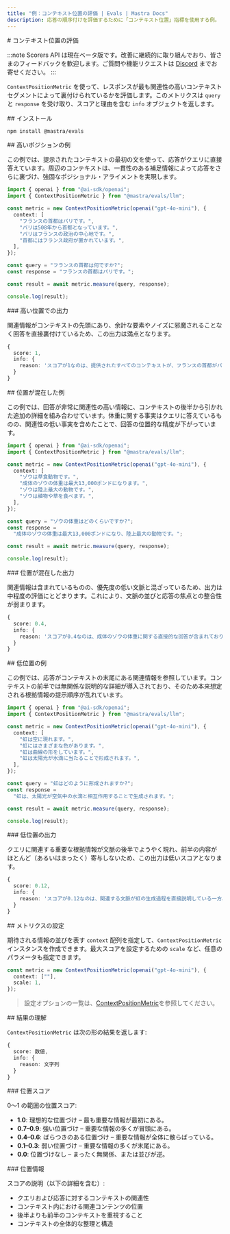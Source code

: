 ```yaml
---
title: "例：コンテキスト位置の評価 | Evals | Mastra Docs"
description: 応答の順序付けを評価するために「コンテキスト位置」指標を使用する例。
---
```


<div id="context-position-evaluation">
  # コンテキスト位置の評価
</div>

:::note
Scorers API は現在ベータ版です。改善に継続的に取り組んでおり、皆さまのフィードバックを歓迎します。ご質問や機能リクエストは [Discord](https://discord.gg/mastra) までお寄せください。
:::

`ContextPositionMetric` を使って、レスポンスが最も関連性の高いコンテキストセグメントによって裏付けられているかを評価します。このメトリクスは `query` と `response` を受け取り、スコアと理由を含む `info` オブジェクトを返します。

<div id="installation">
  ## インストール
</div>

```bash copy
npm install @mastra/evals
```


<div id="high-position-example">
  ## 高いポジションの例
</div>

この例では、提示されたコンテキストの最初の文を使って、応答がクエリに直接答えています。周辺のコンテキストは、一貫性のある補足情報によって応答をさらに裏づけ、強固なポジショナル・アライメントを実現します。

```typescript title="src/example-high-position.ts" showLineNumbers copy
import { openai } from "@ai-sdk/openai";
import { ContextPositionMetric } from "@mastra/evals/llm";

const metric = new ContextPositionMetric(openai("gpt-4o-mini"), {
  context: [
    "フランスの首都はパリです。",
    "パリは508年から首都となっています。",
    "パリはフランスの政治の中心地です。",
    "首都にはフランス政府が置かれています。",
  ],
});

const query = "フランスの首都は何ですか?";
const response = "フランスの首都はパリです。";

const result = await metric.measure(query, response);

console.log(result);
```


<div id="high-position-output">
  ### 高い位置での出力
</div>

関連情報がコンテキストの先頭にあり、余計な要素やノイズに邪魔されることなく回答を直接裏付けているため、この出力は満点となります。

```typescript
{
  score: 1,
  info: {
    reason: 'スコアが1なのは、提供されたすべてのコンテキストが、フランスの首都がパリであることを確認し、出力を直接裏付けているためであり、各記述が歴史的・政治的・機能的な観点から回答を補強しているからです。'
  }
}
```


<div id="mixed-position-example">
  ## 位置が混在した例
</div>

この例では、回答が非常に関連性の高い情報に、コンテキストの後半から引かれた追加の詳細を組み合わせています。体重に関する事実はクエリに答えているものの、関連性の低い事実を含めたことで、回答の位置的な精度が下がっています。

```typescript title="src/example-mixed-position.ts" showLineNumbers copy
import { openai } from "@ai-sdk/openai";
import { ContextPositionMetric } from "@mastra/evals/llm";

const metric = new ContextPositionMetric(openai("gpt-4o-mini"), {
  context: [
    "ゾウは草食動物です。",
    "成体のゾウの体重は最大13,000ポンドになります。",
    "ゾウは陸上最大の動物です。",
    "ゾウは植物や草を食べます。",
  ],
});

const query = "ゾウの体重はどのくらいですか?";
const response =
  "成体のゾウの体重は最大13,000ポンドになり、陸上最大の動物です。";

const result = await metric.measure(query, response);

console.log(result);
```


<div id="mixed-position-output">
  ### 位置が混在した出力
</div>

関連情報は含まれているものの、優先度の低い文脈と混ざっているため、出力は中程度の評価にとどまります。これにより、文脈の並びと応答の焦点との整合性が弱まります。

```typescript
{
  score: 0.4,
  info: {
    reason: 'スコアが0.4なのは、成体のゾウの体重に関する直接的な回答が含まれており、これは非常に関連性が高いからです。一方で、ゾウが草食動物であることや食習性といった、体重の理解に寄与しない無関係な情報も含まれています。関連性の高い内容と低い内容が混在しているため、全体のスコアは低くなっています。'
  }
}
```


<div id="low-position-example">
  ## 低位置の例
</div>

この例では、応答がコンテキストの末尾にある関連情報を参照しています。コンテキストの前半では無関係な説明的な詳細が導入されており、そのため本来想定される根拠情報の提示順序が乱れています。

```typescript title="src/example-low-position.ts" showLineNumbers copy
import { openai } from "@ai-sdk/openai";
import { ContextPositionMetric } from "@mastra/evals/llm";

const metric = new ContextPositionMetric(openai("gpt-4o-mini"), {
  context: [
    "虹は空に現れます。",
    "虹にはさまざまな色があります。",
    "虹は曲線の形をしています。",
    "虹は太陽光が水滴に当たることで形成されます。",
  ],
});

const query = "虹はどのように形成されますか?";
const response =
  "虹は、太陽光が空気中の水滴と相互作用することで生成されます。";

const result = await metric.measure(query, response);

console.log(result);
```


<div id="low-position-output">
  ### 低位置の出力
</div>

クエリに関連する重要な根拠情報が文脈の後半でようやく現れ、前半の内容がほとんど（あるいはまったく）寄与しないため、この出力は低いスコアとなります。

```typescript
{
  score: 0.12,
  info: {
    reason: 'スコアが0.12なのは、関連する文脈が虹の生成過程を直接説明している一方、他の記述は無関係か、生成過程にせいぜい周辺的にしか関係しない情報しか示していないためです。'
  }
}
```


<div id="metric-configuration">
  ## メトリクスの設定
</div>

期待される情報の並びを表す `context` 配列を指定して、`ContextPositionMetric` インスタンスを作成できます。最大スコアを設定するための `scale` など、任意のパラメータも指定できます。

```typescript showLineNumbers copy
const metric = new ContextPositionMetric(openai("gpt-4o-mini"), {
  context: [""],
  scale: 1,
});
```

> 設定オプションの一覧は、[ContextPositionMetric](/reference/evals/context-position)を参照してください。


<div id="understanding-the-results">
  ## 結果の理解
</div>

`ContextPositionMetric` は次の形の結果を返します:

```typescript
{
  score: 数値,
  info: {
    reason: 文字列
  }
}
```


<div id="position-score">
  ### 位置スコア
</div>

0〜1 の範囲の位置スコア:

- **1.0**: 理想的な位置づけ – 最も重要な情報が最初にある。
- **0.7–0.9**: 強い位置づけ – 重要な情報の多くが冒頭にある。
- **0.4–0.6**: ばらつきのある位置づけ – 重要な情報が全体に散らばっている。
- **0.1–0.3**: 弱い位置づけ – 重要な情報の多くが末尾にある。
- **0.0**: 位置づけなし – まったく無関係、または並びが逆。

<div id="position-info">
  ### 位置情報
</div>

スコアの説明（以下の詳細を含む）:

- クエリおよび応答に対するコンテキストの関連性
- コンテキスト内における関連コンテンツの位置
- 後半よりも前半のコンテキストを重視すること
- コンテキストの全体的な整理と構造

<GithubLink
  outdated={true}
  marginTop="mt-16"
  link="https://github.com/mastra-ai/mastra/blob/main/examples/basics/evals/context-position"
/>